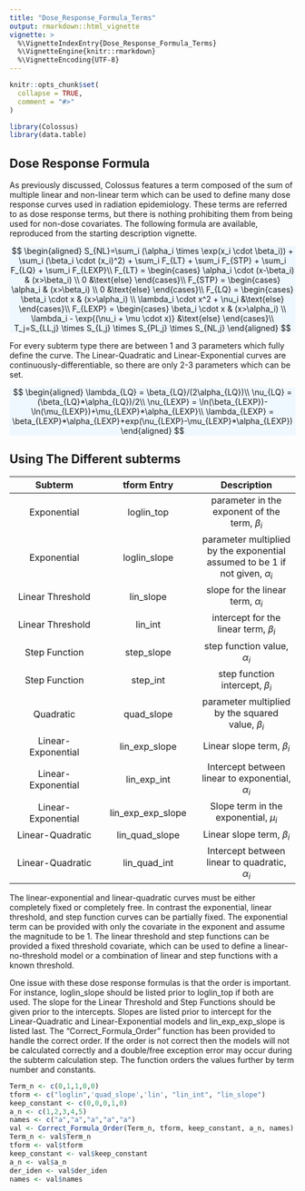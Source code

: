 ```yaml
---
title: "Dose_Response_Formula_Terms"
output: rmarkdown::html_vignette
vignette: >
  %\VignetteIndexEntry{Dose_Response_Formula_Terms}
  %\VignetteEngine{knitr::rmarkdown}
  %\VignetteEncoding{UTF-8}
---
```


```r
knitr::opts_chunk$set(
  collapse = TRUE,
  comment = "#>"
)
```

```r
library(Colossus)
library(data.table)
```

## Dose Response Formula

As previously discussed, Colossus features a term composed of the sum of multiple linear and non-linear term which can be used to define many dose response curves used in radiation epidemiology. These terms are referred to as dose response terms, but there is nothing prohibiting them from being used for non-dose covariates. The following formula are available, reproduced from the starting description vignette.

<p class="text-center" style="background-color: aliceblue">
$$
\begin{aligned}
    S_{NL}=\sum_i (\alpha_i \times \exp(x_i \cdot \beta_i)) + \sum_i (\beta_i \cdot (x_i)^2) + \sum_i F_{LT} + \sum_i F_{STP} + \sum_i F_{LQ} + \sum_i F_{LEXP}\\
    F_{LT} = \begin{cases} \alpha_i \cdot (x-\beta_i) & (x>\beta_i) \\ 0 &\text{else} \end{cases}\\
    F_{STP} = \begin{cases} \alpha_i & (x>\beta_i) \\ 0 &\text{else} \end{cases}\\
    F_{LQ} = \begin{cases} \beta_i \cdot x & (x>\alpha_i) \\ \lambda_i \cdot x^2 + \nu_i &\text{else} \end{cases}\\
    F_{LEXP} = \begin{cases} \beta_i \cdot x & (x>\alpha_i) \\ \lambda_i - \exp{(\nu_i + \mu \cdot x)} &\text{else} \end{cases}\\
    T_j=S_{LL,j} \times S_{L,j} \times S_{PL,j} \times S_{NL,j}
\end{aligned}
$$
</p>

For every subterm type there are between 1 and 3 parameters which fully define the curve. The Linear-Quadratic and Linear-Exponential curves are continuously-differentiable, so there are only 2-3 parameters which can be set.

<p class="text-center" style="background-color: aliceblue">
$$
\begin{aligned}
    \lambda_{LQ} = \beta_{LQ}/(2\alpha_{LQ})\\
    \nu_{LQ} = (\beta_{LQ}*\alpha_{LQ})/2\\
    \nu_{LEXP} = \ln(\beta_{LEXP})-\ln(\mu_{LEXP})+\mu_{LEXP}*\alpha_{LEXP}\\
    \lambda_{LEXP} = \beta_{LEXP}*\alpha_{LEXP}+exp(\nu_{LEXP}-\mu_{LEXP}*\alpha_{LEXP})
\end{aligned}
$$
</p>

## Using The Different subterms

| Subterm | tform Entry | Description |
| :---------: | :----------: |  :----------: |
| Exponential | loglin_top | parameter in the exponent of the term, $\beta_i$ |
| Exponential | loglin_slope | parameter multiplied by the exponential assumed to be 1 if not given, $\alpha_i$ |
| Linear Threshold | lin_slope | slope for the linear term, $\alpha_i$ |
| Linear Threshold | lin_int | intercept for the linear term, $\beta_i$ |
| Step Function | step_slope | step function value, $\alpha_i$ |
| Step Function | step_int | step function intercept, $\beta_i$ |
| Quadratic | quad_slope | parameter multiplied by the squared value, $\beta_i$ |
| Linear-Exponential | lin_exp_slope | Linear slope term, $\beta_i$  |
| Linear-Exponential | lin_exp_int | Intercept between linear to exponential, $\alpha_i$|
| Linear-Exponential | lin_exp_exp_slope | Slope term in the exponential, $\mu_i$ |
| Linear-Quadratic | lin_quad_slope | Linear slope term, $\beta_i$|
| Linear-Quadratic | lin_quad_int | Intercept between linear to quadratic, $\alpha_i$ |

The linear-exponential and linear-quadratic curves must be either completely fixed or completely free. In contrast the exponential, linear threshold, and step function curves can be partially fixed. The exponential term can be provided with only the covariate in the exponent and assume the magnitude to be 1. The linear threshold and step functions can be provided a fixed threshold covariate, which can be used to define a linear-no-threshold model or a combination of linear and step functions with a known threshold.

One issue with these dose response formulas is that the order is important. For instance, loglin_slope should be listed prior to loglin_top if both are used. The slope for the Linear Threshold and Step Functions should be given prior to the intercepts. Slopes are listed prior to intercept for the Linear-Quadratic and Linear-Exponential models and lin_exp_exp_slope is listed last. The "Correct_Formula_Order" function has been provided to handle the correct order. If the order is not correct then the models will not be calculated correctly and a double/free exception error may occur during the subterm calculation step. The function orders the values further by term number and constants.

```r
Term_n <- c(0,1,1,0,0)
tform <- c("loglin",'quad_slope','lin', "lin_int", "lin_slope")
keep_constant <- c(0,0,0,1,0)
a_n <- c(1,2,3,4,5)
names <- c("a","a","a","a","a")
val <- Correct_Formula_Order(Term_n, tform, keep_constant, a_n, names)
Term_n <- val$Term_n
tform <- val$tform
keep_constant <- val$keep_constant
a_n <- val$a_n
der_iden <- val$der_iden
names <- val$names
```





